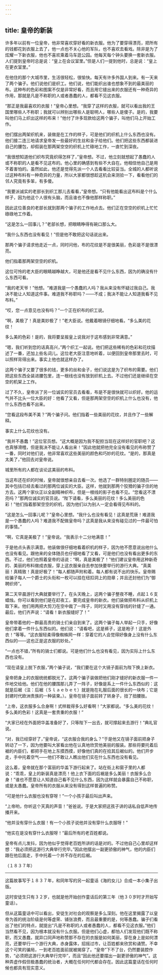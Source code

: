 ```yaml
---
---
---
```

title: 皇帝的新装
---




许多年以前有一位皇帝，他非常喜欢穿好看的新衣服。他为了要穿得漂亮，把所有的钱都花到衣服上去了，他一点也不关心他的军队，也不喜欢去看戏。除非是为了炫耀一下新衣服，他也不喜欢乘着马车逛公园。他每天每个钟头要换一套新衣服。人们提到皇帝时总是说：“皇上在会议室里。”但是人们一提到他时，总是说：“皇上在更衣室里。”

在他住的那个大城市里，生活很轻松，很愉快。每天有许多外国人到来。有一天来了两个骗子。他们说他们是织工。他们说，他们能织出谁也想象不到的最美丽的布。这种布的色彩和图案不仅是非常好看，而且用它缝出来的衣服还有一种奇异的作用，那就是凡是不称职的人或者愚蠢的人，都看不见这衣服。

“那正是我最喜欢的衣服！”皇帝心里想。“我穿了这样的衣服，就可以看出我的王国里哪些人不称职；我就可以辨别出哪些人是聪明人，哪些人是傻子。是的，我要叫他们马上织出这样的布来！”他付了许多现款给这两个骗子，叫他们马上开始工作。

他们摆出两架织机来，装做是在工作的样子，可是他们的织机上什么东西也没有。他们接二连三地请求皇帝发一些最好的生丝和金子给他们。他们把这些东西都装进自己的腰包，却假装在那两架空空的织机上忙碌地工作，一直忙到深夜。

“我很想知道他们织布究竟织得怎样了，”皇帝想。不过，他立刻就想起了愚蠢的人或不称职的人是看不见这布的。他心里的确感到有些不大自在。他相信他自己是用不着害怕的。虽然如此，他还是觉得先派一个人去看看比较妥当。全城的人都听说过这种布料有一种奇异的力量，所以大家都很想趁这机会来测验一下，看看他们的邻人究竟有多笨，有多傻。

“我要派诚实的老部长到织工那儿去看看，”皇帝想。“只有他能看出这布料是个什么样子，因为他这个人很有头脑，而且谁也不像他那样称职。”

因此这位善良的老部长就到那两个骗子的工作地点去。他们正在空空的织机上忙忙碌碌地工作着。

“这是怎么一回事儿？”老部长想，把眼睛睁得有碗口那么大。

“我什么东西也没有看见！”但是他不敢把这句话说出来。

那两个骗子请求他走近一点，同时问他，布的花纹是不是很美丽，色彩是不是很漂亮。

他们指着那两架空空的织机。

这位可怜的老大臣的眼睛越睁越大，可是他还是看不见什么东西，因为的确没有什么东西可看。

“我的老天爷！”他想。“难道我是一个愚蠢的人吗？我从来没有怀疑过我自己。我决不能让人知道这件事。难道我不称职吗？——不成；我决不能让人知道我看不见布料。”

“哎，您一点意见也没有吗？”一个正在织布的织工说。

“啊，美极了！真是美妙极了！”老大臣说。他戴着眼镜仔细地看。“多么美的花纹！

多么美的色彩！是的，我将要呈报皇上说我对于这布感到非常满意。”

“嗯，我们听到您的话真高兴，”两个织工一起说。他们把这些稀有的色彩和花纹描述了一番，还加上些名词儿。这位老大臣注意地听着，以便回到皇帝那里去时，可以照样背得出来。事实上他也就这样办了。

这两个骗子又要了很多的钱，更多的丝和金子，他们说这是为了织布的需要。他们把这些东西全装进腰包里，连一根线也没有放到织机上去。不过他们还是继续在空空的机架上工作。

过了不久，皇帝派了另一位诚实的官员去看看，布是不是很快就可以织好。他的运气并不比头一位大臣的好：他看了又看，但是那两架空空的织机上什么也没有，他什么东西也看不出来。

“您看这段布美不美？”两个骗子问。他们指着一些美丽的花纹，并且作了一些解释。

事实上什么花纹也没有。

“我并不愚蠢！”这位官员想。“这大概是因为我不配担当现在这样好的官职吧？这也真够滑稽，但是我决不能让人看出来！”因此他就把他完全没有看见的布称赞了一番，同时对他们说，他非常喜欢这些美丽的颜色和巧妙的花纹。“是的，那真是太美了，”他回去对皇帝说。

城里所有的人都在谈论这美丽的布料。

当这布还在织的时候，皇帝就很想亲自去看一次。他选了一群特别圈定的随员——其中包括已经去看过的那两位诚实的大臣。这样，他就到那两个狡猾的骗子住的地方去。这两个家伙正以全副精神织布，但是一根线的影子也看不见。“您看这不漂亮吗？”那两位诚实的官员说。“陛下请看，多么美丽的花纹！多么美丽的色彩！”他们指着那架空空的织机，因为他们以为别人一定会看得见布料的。

“这是怎么一回事儿呢？”皇帝心里想。“我什么也没有看见！这真是荒唐！难道我是一个愚蠢的人吗？难道我不配做皇帝吗？这真是我从来没有碰见过的一件最可怕的事情。”

“啊，它真是美极了！”皇帝说。“我表示十二分地满意！”

于是他点头表示满意。他装做很仔细地看着织机的样子，因为他不愿意说出他什么也没有看见。跟他来的全体随员也仔细地看了又看，可是他们也没有看出更多的东西。不过，他们也照着皇帝的话说：“啊，真是美极了！”他们建议皇帝用这种新奇的、美丽的布料做成衣服，穿上这衣服亲自去参加快要举行的游行大典。“真美丽！真精致！真是好极了！”每人都随声附和着。每人都有说不出的快乐。皇帝赐给骗子每人一个爵士的头衔和一枚可以挂在纽扣洞上的勋章；并且还封他们为“御聘织师”。

第二天早晨游行大典就要举行了。在头天晚上，这两个骗子整夜不睡，点起１６支蜡烛。你可以看到他们是在赶夜工，要完成皇帝的新衣。他们装做把布料从织机上取下来。他们用两把大剪刀在空中裁了一阵子，同时又用没有穿线的针缝了一通。最后，他们齐声说：“请看！新衣服缝好了！”

皇帝带着他的一群最高贵的骑士们亲自到来了。这两个骗子每人举起一只手，好像他们拿着一件什么东西似的。他们说：“请看吧，这是裤子，这是袍子！这是外衣！”等等。“这衣服轻柔得像蜘蛛网一样：穿着它的人会觉得好像身上没有什么东西似的——这也正是这衣服的妙处。”

“一点也不错，”所有的骑士们都说。可是他们什么也没有看见，因为实际上什么东西也没有。

“现在请皇上脱下衣服，”两个骗子说，“我们要在这个大镜子面前为陛下换上新衣。

皇帝把身上的衣服统统都脱光了。这两个骗子装做把他们刚才缝好的新衣服一件一件地交给他。他们在他的腰围那儿弄了一阵子，好像是系上一件什么东西似的：这就是后裾（注：后裾（Ｓｌａｅｂｅｔ）就是拖在礼服后面的很长的一块布；它是封建时代欧洲贵族的一种装束。）。皇帝在镜子面前转了转身子，扭了扭腰肢。

“上帝，这衣服多么合身啊！式样裁得多么好看啊！”大家都说。“多么美的花纹！多么美的色彩！这真是一套贵重的衣服！”

“大家已经在外面把华盖准备好了，只等陛下一出去，就可撑起来去游行！”典礼官说。

“对，我已经穿好了，”皇帝说，“这衣服合我的身么？”于是他又在镜子面前把身子转动了一下，因为他要叫大家看出他在认真地欣赏他美丽的服装。那些将要托着后裾的内臣们，都把手在地上东摸西摸，好像他们真的在拾其后裾似的。他们开步走，手中托着空气——他们不敢让人瞧出他们实在什么东西也没有看见。

这么着，皇帝就在那个富丽的华盖下游行起来了。站在街上和窗子里的人都说：“乖乖，皇上的新装真是漂亮！他上衣下面的后裾是多么美丽！衣服多么合身！”谁也不愿意让人知道自己看不见什么东西，因为这样就会暴露自己不称职，或是太愚蠢。皇帝所有的衣服从来没有得到这样普遍的称赞。

“可是他什么衣服也没有穿呀！”一个小孩子最后叫出声来。

“上帝哟，你听这个天真的声音！”爸爸说。于是大家把这孩子讲的话私自低声地传播开来。

“他并没有穿什么衣服！有一个小孩子说他并没有穿什么衣服呀！”

“他实在是没有穿什么衣服呀！”最后所有的老百姓都说。

皇帝有点儿发抖，因为他似乎觉得老百姓所讲的话是对的。不过他自己心里却这样想：“我必须把这游行大典举行完毕。”因此他摆出一副更骄傲的神气，他的内臣们跟在他后面走，手中托着一个并不存在的后裾。

（１８３７年）

--------

这篇故事写于１８３７年，和同年写的另一起童话《海的女儿》合成一本小集子出版。

这时安徒生只有３２岁，也就是他开始创作童话后的第三年（他３０岁时才开始写童话）。

但从这篇童话中可以看出，安徒生对社会的观察是多么深刻。他在这里揭露了以皇帝为首的统治阶级是何等虚荣、铺张浪费，而且最重要的是，何等愚蠢。骗子们看出了他们的特点，就提出“凡是不称职的人或者愚蠢的人，都看不见这衣服。”他们当然看不见，因为根本就没有什么衣服。但是他们心虚，都怕人们发现他们既不称职，而又愚蠢，就异口同声地称赞那不存在的衣服是如何美丽，穿在身上是如何漂亮，还要举行一个游行大典，赤身露体，招摇过市，让百姓都来欣赏和诵赞。不幸这个可笑的骗局，一到老百姓面前就被揭穿了。“皇帝”下不了台，仍然要装腔作势，“必须把这游行大典举行完毕”，而且“因此他还要摆出一副更骄傲的神气”。这种弄虚作假但极愚蠢的统治者，大概在任何时代都会存在。因此这篇童话在任何时候也都具有现实意义。